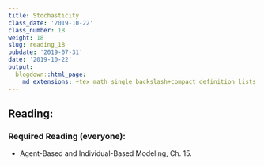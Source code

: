 ```yaml
---
title: Stochasticity
class_date: '2019-10-22'
class_number: 18
weight: 18
slug: reading_18
pubdate: '2019-07-31'
date: '2019-10-22'
output:
  blogdown::html_page:
    md_extensions: +tex_math_single_backslash+compact_definition_lists
---
```

## Reading:

### Required Reading (everyone):
* Agent-Based and Individual-Based Modeling, Ch. 15.


